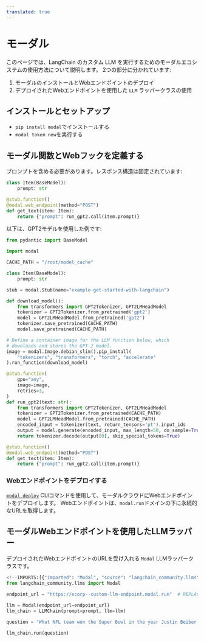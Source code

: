 ```yaml
---
translated: true
---
```


# モーダル

このページでは、LangChain のカスタム LLM を実行するためのモーダルエコシステムの使用方法について説明します。
2つの部分に分かれています:

1. モーダルのインストールとWebエンドポイントのデプロイ
2. デプロイされたWebエンドポイントを使用した `LLM` ラッパークラスの使用

## インストールとセットアップ

- `pip install modal`でインストールする
- `modal token new`を実行する

## モーダル関数とWebフックを定義する

プロンプトを含める必要があります。レスポンス構造は固定されています:

```python
class Item(BaseModel):
    prompt: str

@stub.function()
@modal.web_endpoint(method="POST")
def get_text(item: Item):
    return {"prompt": run_gpt2.call(item.prompt)}
```

以下は、GPT2モデルを使用した例です:

```python
from pydantic import BaseModel

import modal

CACHE_PATH = "/root/model_cache"

class Item(BaseModel):
    prompt: str

stub = modal.Stub(name="example-get-started-with-langchain")

def download_model():
    from transformers import GPT2Tokenizer, GPT2LMHeadModel
    tokenizer = GPT2Tokenizer.from_pretrained('gpt2')
    model = GPT2LMHeadModel.from_pretrained('gpt2')
    tokenizer.save_pretrained(CACHE_PATH)
    model.save_pretrained(CACHE_PATH)

# Define a container image for the LLM function below, which
# downloads and stores the GPT-2 model.
image = modal.Image.debian_slim().pip_install(
    "tokenizers", "transformers", "torch", "accelerate"
).run_function(download_model)

@stub.function(
    gpu="any",
    image=image,
    retries=3,
)
def run_gpt2(text: str):
    from transformers import GPT2Tokenizer, GPT2LMHeadModel
    tokenizer = GPT2Tokenizer.from_pretrained(CACHE_PATH)
    model = GPT2LMHeadModel.from_pretrained(CACHE_PATH)
    encoded_input = tokenizer(text, return_tensors='pt').input_ids
    output = model.generate(encoded_input, max_length=50, do_sample=True)
    return tokenizer.decode(output[0], skip_special_tokens=True)

@stub.function()
@modal.web_endpoint(method="POST")
def get_text(item: Item):
    return {"prompt": run_gpt2.call(item.prompt)}
```

### Webエンドポイントをデプロイする

[`modal deploy`](https://modal.com/docs/reference/cli/deploy) CLIコマンドを使用して、モーダルクラウドにWebエンドポイントをデプロイします。
Webエンドポイントは、`modal.run`ドメインの下に永続的なURLを取得します。

## モーダルWebエンドポイントを使用したLLMラッパー

デプロイされたWebエンドポイントのURLを受け入れる `Modal` LLMラッパークラスです。

```python
<!--IMPORTS:[{"imported": "Modal", "source": "langchain_community.llms", "docs": "https://api.python.langchain.com/en/latest/llms/langchain_community.llms.modal.Modal.html", "title": "Modal"}]-->
from langchain_community.llms import Modal

endpoint_url = "https://ecorp--custom-llm-endpoint.modal.run"  # REPLACE ME with your deployed Modal web endpoint's URL

llm = Modal(endpoint_url=endpoint_url)
llm_chain = LLMChain(prompt=prompt, llm=llm)

question = "What NFL team won the Super Bowl in the year Justin Beiber was born?"

llm_chain.run(question)
```
